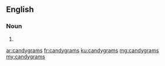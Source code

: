 {{also|candy-grams|candy grams}}
==English==

===Noun===
{{head|en|noun plural form}}

# {{plural of|candygram|lang=en}}

[[ar:candygrams]]
[[fr:candygrams]]
[[ku:candygrams]]
[[mg:candygrams]]
[[my:candygrams]]